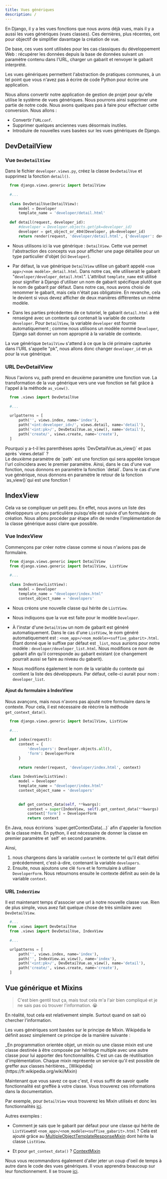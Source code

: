 ```yaml
---
title: Vues génériques
description: /
---
```


En Django, il y a les vues fonctions que nous avons déjà vues, mais il y a aussi les vues génériques (vues classes). Ces dernières, plus récentes, ont pour objectif de simplifier davantage la création de vue.

De base, ces vues sont utilisées pour les cas classiques du développement Web : récupérer les données depuis la base de données suivant un paramètre contenu dans l'URL, charger un gabarit et renvoyer le gabarit interprété.

Les vues génériques permettent l'abstraction de pratiques communes, à un tel point que vous n'avez pas à écrire de code Python pour écrire une application.

Nous allons convertir notre application de gestion de projet pour qu'elle utilise le système de vues génériques. Nous pourrons ainsi supprimer une partie de notre code. Nous avons quelques pas à faire pour effectuer cette conversion. Nous allons :

* Convertir l'`URLconf`.
* Supprimer quelques anciennes vues désormais inutiles.
* Introduire de nouvelles vues basées sur les vues génériques de Django.

## DevDetailView

### Vue `DevDetailView`

Dans le fichier `developer.views.py`, créez la classe `DevDetailVue` et supprimez la
fonction `detail()`.

``` python showLineNumbers=false title="developer/views.py" ins={1,5,6,7} del={9,10,11,12}
  from django.views.generic import DetailView 
  
  #...
  
  class DevDetailVue(DetailView): 
      model = Developer 
      template_name = 'developer/detail.html'
  
  def detail(request, developer_id):
      #developer = Developer.objects.get(pk=developer_id)
      developer = get_object_or_404(Developer, pk=developer_id)
      return render(request, 'developer/detail.html', {'developer': developer})
```

* Nous utilisons ici la vue générique : `DetailView`. Cette vue permet l'abstraction des concepts vus pour afficher une page détaillée pour un type particulier d'objet (ici `Developer`).

* Par défaut, la vue générique `DetailView` utilise un gabarit appelé `<nom app>/<nom modèle>_detail.html`. Dans notre cas, elle utiliserait le gabarit "`developer/developer_detail.html`". L'attribut `template_name` est utilisé pour signifier à Django d'utiliser un nom de gabarit spécifique plutôt que le nom de gabarit par défaut. Dans notre cas, nous avons choisi de renommer le gabarit, mais cela n'était pas obligatoire. En revanche, cela le devient si vous devez afficher de deux manières différentes un même modèle.

* Dans les parties précédentes de ce tutoriel, le gabarit `detail.html` a été renseigné avec un contexte qui contenait la variable de contexte `developer`. Pour `DetailView`, la variable `developer` est fournie automatiquement ; comme nous utilisons un modèle nommé `Developer`, Django sait donner un nom approprié à la variable de contexte.

La vue générique `DetailView` s'attend à ce que la clé primaire capturée dans l'URL s'appelle "pk", nous allons donc changer `developer_id` en `pk` pour la vue générique.

### URL DevDetailView

Nous l'avions vu, path prend en deuxième paramètre une fonction vue. La transformation de la vue générique vers une vue fonction se fait grâce à l'appel à la méthode `as_view()`.

``` python showLineNumbers=false title="developer.urls.py" ins={1,8} del={7}
  from .views import DevDetailVue
  
  #...
  
  urlpatterns = [
      path('', views.index, name='index'),
      path('<int:developer_id>/', views.detail, name='detail'),
      path('<int:pk>/', DevDetailVue.as_view(), name='detail'),
      path('create/', views.create, name='create'),
  ]
```

<Tabs>
<TabItem label="Question">
<Aside type="caution" title="Question">
Pourquoi y a-t-il les parenthèses après `DevDetailVue.as_view()` et pas après `views.detail` ?
</Aside>

</TabItem>
<TabItem label="Réponse">
Le deuxième paramètre de `path` est une fonction qui sera appelée lorsque l'url coïncidera avec le premier paramètre. Ainsi, dans le cas d'une vue fonction, nous donnons en paramètre la fonction `detail`. Dans le cas d'une vue générique, nous donnons en paramètre le retour de la fonction `as_view()`qui est une fonction !
</TabItem>
</Tabs>

## IndexView

Cela va se compliquer un petit peu. En effet, nous avons un liste des développeurs un peu particulière puisqu'elle est suivie d'un formulaire de création. Nous allons procéder par étape afin de rendre l'implémentation de la classe générique aussi claire que possible.

### Vue IndexView

Commençons par créer notre classe comme si nous n'avions pas de formulaire.

```python showLineNumbers=false title="developer/views.py" ins={2,6,7,8,9} del={1}
  from django.views.generic import DetailView
  from django.views.generic import DetailView, ListView
  
  #...
  
  class IndexView(ListView): 
      model = Developer 
      template_name = "developer/index.html"
      context_object_name = 'developers'
```

* Nous créons une nouvelle classe qui hérite de `ListView`.

* Nous indiquons que la vue est faite pour le modèle `Developer`.

* À l'instar d'une `DetailView` un nom de gabarit est généré automatiquement. Dans le cas d'une `ListView`, le nom généré automatiquement est : `<nom_app>/<nom_modèle><suffixe_gabarit>.html`. Étant donné que le suffixe par défaut est `_list`, nous aurions pour notre modèle : `developer/developer_list.html`. Nous modifions ce nom de gabarit afin qu'il corresponde au gabarit existant (ce changement pourrait aussi se faire au niveau du gabarit).

* Nous modifions également le nom de la variable du contexte qui contient la liste des développeurs. Par défaut, celle-ci aurait pour nom : `developer_list`.

#### Ajout du formulaire à IndexView

Nous avançons, mais nous n'avons pas ajouté notre formulaire dans le contexte. Pour cela, il est nécessaire de réécrire la
méthode `get_context_data()`.

```python showLineNumbers=false title="developer/views.py" del={5,6,7,8,9,10,11} ins={19,20,21,22}
  from django.views.generic import DetailView, ListView
  
  #...
  
  def index(request):
      context = {
          'developers': Developer.objects.all(),
          'form': DeveloperForm
      }
  
      return render(request, 'developer/index.html', context)
  
  class IndexView(ListView):
      model = Developer
      template_name = "developer/index.html"
      context_object_name = 'developers'
  
  
      def get_context_data(self, **kwargs): 
          context = super(IndexView, self).get_context_data(**kwargs)
          context['form'] = DeveloperForm 
          return context 
```

<Card title="Héritage en Python" icon="seti:python">
En Java, nous écririons `super.getContextData(...)` afin d'appeler la fonction de la classe mère. En python, il est nécessaire de donner la classe en premier paramètre et `self` en second paramètre.

Ainsi,

1. nous chargeons dans la variable `context` le contexte tel qu'il était défini précédemment, c'est-à-dire, contenant la variable `developers`. 
1. Ensuite, nous ajoutons une clé `form` et le formulaire à utiliser `DeveloperForm`. Nous retournons ensuite le contexte définit au sein de la variable `context`.
</Card>


### URL `IndexView`

Il est maintenant temps d'associer une url à notre nouvelle classe vue. Rien de plus simple, vous avez fait quelque chose de très similaire avec `DevDetailView`.

``` python showLineNumbers=false title="developer/urls.py" del={2,8} ins={3,9}
  #...
 from .views import DevDetailVue
  from .views import DevDetailVue, IndexView
  
  #...

  urlpatterns = [
      path('', views.index, name='index'),
      path('', IndexView.as_view(), name='index'),
      path('<int:pk>/', DevDetailVue.as_view(), name='detail'),    
      path('create/', views.create, name='create'),
  ]
```

## Vue générique et Mixins

> C'est bien gentil tout ça, mais tout cela m'a l'air bien compliqué et je ne sais pas où trouver l'information. 😭

En réalité, tout cela est relativement simple. Surtout quand on sait où chercher l'information.

Les vues génériques sont basées sur le principe de Mixin. Wikipédia le définit assez simplement ce principe de la manière suivante :

<Aside title="Mixin" icon="open-book">
_En programmation orientée objet, un mixin ou une classe mixin est une classe destinée à être composée par héritage multiple avec une autre classe pour lui apporter des fonctionnalités. C'est un cas de réutilisation d'implémentation. Chaque mixin représente un service qu'il est possible de greffer aux classes héritières._
[Wikipédia](https://fr.wikipedia.org/wiki/Mixin)
</Aside>

Maintenant que vous savez ce que c'est, il vous suffit de savoir quelle fonctionnalité est greffée à votre classe. Vous trouverez ces informations dans la documentation. 

Par exemple, pour `DetailView` vous trouverez les Mixin utilisés et donc les fonctionnalités [ici](https://docs.djangoproject.com/fr/4.1/ref/class-based-views/generic-display/).

Autres exemples :

* Comment je sais que le gabarit par défaut pour une classe qui hérite de `ListView`est `<nom_app>/<nom_modèle><suffixe_gabarit>.html` ? Cela est ajouté grâce au [MultipleObjectTemplateResponseMixin](https://docs.djangoproject.com/fr/4.1/ref/class-based-views/mixins-multiple-object/#multipleobjecttemplateresponsemixin) dont hérite la classe `ListView`.

* Et pour `get_context_data()` ? [ContextMixin](https://docs.djangoproject.com/fr/4.1/ref/class-based-views/mixins-multiple-object/)


Nous vous recommandons également d'aller jeter un coup d'oeil de temps à autre dans le code des vues génériques. Il vous apprendra beaucoup sur leur fonctionnement. Il se trouve [ici](https://github.com/django/django/tree/master/django/views/generic).
